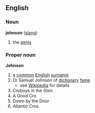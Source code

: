 ==English==
===Noun===
'''johnson''' ([[slang]])
# the [[penis]]
===Proper noun===
'''Johnson'''
# a [[common]] [[England|English]] [[surname]]
# Dr Samuel Johnson of [[dictionary]] [[fame]]
#* see [[w:Samuel Johnson|Wikipedia]] for details
# Croboys in the Glen
# A Good Cro
# Down by the Door
# Atlantic Cros
